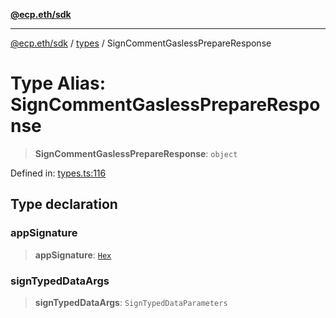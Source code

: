 [**@ecp.eth/sdk**](/sdk-reference/index.mdx)

***

[@ecp.eth/sdk](/sdk-reference/index.mdx) / [types](/sdk-reference/types/index.mdx) / SignCommentGaslessPrepareResponse

# Type Alias: SignCommentGaslessPrepareResponse

> **SignCommentGaslessPrepareResponse**: `object`

Defined in: [types.ts:116](https://github.com/ecp-eth/comments-monorepo/blob/main/packages/sdk/src/types.ts#L116)

## Type declaration

### appSignature

> **appSignature**: [`Hex`](/sdk-reference/types/type-aliases/Hex.mdx)

### signTypedDataArgs

> **signTypedDataArgs**: `SignTypedDataParameters`
